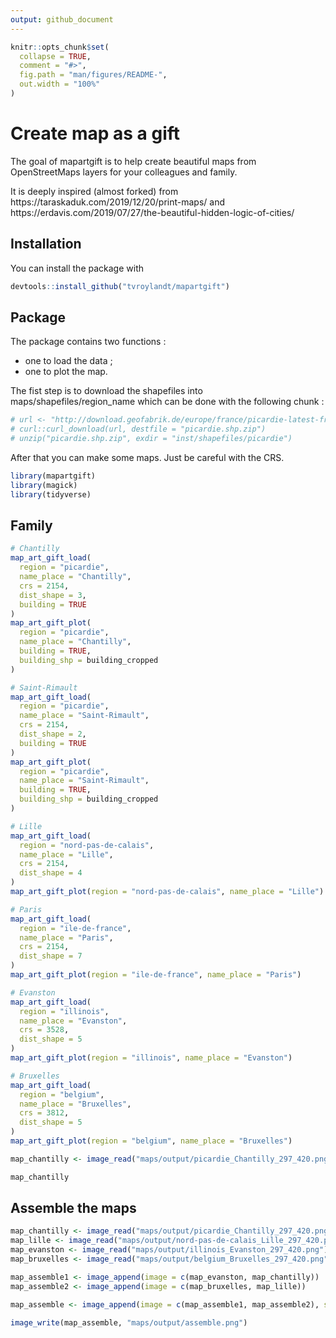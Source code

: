 ```yaml
---
output: github_document
---
```


<!-- README.md is generated from README.Rmd. Please edit that file -->

```r
knitr::opts_chunk$set(
  collapse = TRUE,
  comment = "#>",
  fig.path = "man/figures/README-",
  out.width = "100%"
)
```

# Create map as a gift

The goal of mapartgift is to help create beautiful maps from OpenStreetMaps layers for your colleagues and family.

It is deeply inspired (almost forked) from https://taraskaduk.com/2019/12/20/print-maps/ and https://erdavis.com/2019/07/27/the-beautiful-hidden-logic-of-cities/ 

## Installation

You can install the package with 

``` r
devtools::install_github("tvroylandt/mapartgift")
```
## Package

The package contains two functions :

+ one to load the data ;
+ one to plot the map.

The fist step is to download the shapefiles into maps/shapefiles/region_name which can be done with the following chunk :

```r
# url <- "http://download.geofabrik.de/europe/france/picardie-latest-free.shp.zip"
# curl::curl_download(url, destfile = "picardie.shp.zip")
# unzip("picardie.shp.zip", exdir = "inst/shapefiles/picardie")
```

After that you can make some maps. Just be careful with the CRS.

```r
library(mapartgift)
library(magick)
library(tidyverse)
```

## Family

```r
# Chantilly
map_art_gift_load(
  region = "picardie",
  name_place = "Chantilly",
  crs = 2154,
  dist_shape = 3,
  building = TRUE
)
map_art_gift_plot(
  region = "picardie",
  name_place = "Chantilly",
  building = TRUE,
  building_shp = building_cropped
)

# Saint-Rimault
map_art_gift_load(
  region = "picardie",
  name_place = "Saint-Rimault",
  crs = 2154,
  dist_shape = 2,
  building = TRUE
)
map_art_gift_plot(
  region = "picardie",
  name_place = "Saint-Rimault",
  building = TRUE,
  building_shp = building_cropped
)

# Lille
map_art_gift_load(
  region = "nord-pas-de-calais",
  name_place = "Lille",
  crs = 2154,
  dist_shape = 4
)
map_art_gift_plot(region = "nord-pas-de-calais", name_place = "Lille")

# Paris
map_art_gift_load(
  region = "ile-de-france",
  name_place = "Paris",
  crs = 2154,
  dist_shape = 7
)
map_art_gift_plot(region = "ile-de-france", name_place = "Paris")

# Evanston
map_art_gift_load(
  region = "illinois",
  name_place = "Evanston",
  crs = 3528,
  dist_shape = 5
)
map_art_gift_plot(region = "illinois", name_place = "Evanston")

# Bruxelles
map_art_gift_load(
  region = "belgium",
  name_place = "Bruxelles",
  crs = 3812,
  dist_shape = 5
)
map_art_gift_plot(region = "belgium", name_place = "Bruxelles")
```

```r
map_chantilly <- image_read("maps/output/picardie_Chantilly_297_420.png")

map_chantilly
```


## Assemble the maps

```r
map_chantilly <- image_read("maps/output/picardie_Chantilly_297_420.png")
map_lille <- image_read("maps/output/nord-pas-de-calais_Lille_297_420.png")
map_evanston <- image_read("maps/output/illinois_Evanston_297_420.png")
map_bruxelles <- image_read("maps/output/belgium_Bruxelles_297_420.png")

map_assemble1 <- image_append(image = c(map_evanston, map_chantilly))
map_assemble2 <- image_append(image = c(map_bruxelles, map_lille)) 

map_assemble <- image_append(image = c(map_assemble1, map_assemble2), stack = TRUE)

image_write(map_assemble, "maps/output/assemble.png")

```




















